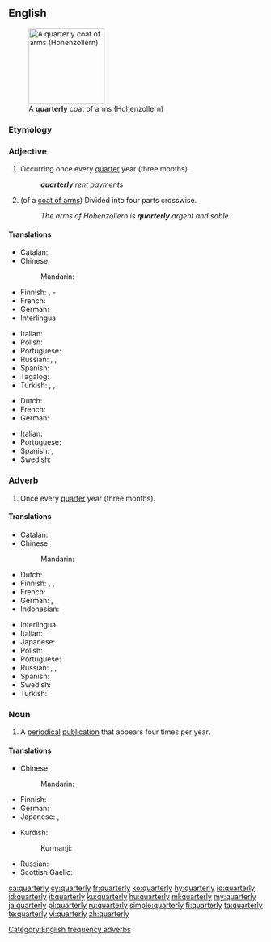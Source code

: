 ==English==
[[File:Hohenzollern Haus Wappen.svg|thumb|150px|A '''quarterly''' coat of arms (Hohenzollern)]]

===Etymology===
{{suffix|quarter|ly|lang=en}}

===Adjective===
{{en-adj|-}}
# Occurring once every [[quarter]] year (three months).
#: '''''quarterly''' rent payments''
# {{lb|en|heraldry}} (of a [[coat of arms]]) Divided into four parts crosswise.
#: ''The arms of Hohenzollern is '''quarterly''' argent and sable''

====Translations====
{{trans-top|occurring once every quarter year}}
* Catalan: {{t|ca|trimestral}}
* Chinese:
*: Mandarin: {{t+|cmn|每季|tr=měijì de|alt=每季的|sc=Hani}}
* Finnish: {{t+|fi|neljännesvuosittainen}}, {{t+|fi|neljännesvuosi}}-
* French: {{t+|fr|trimestriel}}
* German: {{t+|de|vierteljährlich}}
* Interlingua: {{t|ia|trimestral}}
{{trans-mid}}
* Italian: {{t|it|trimestrale}}
* Polish: {{t+|pl|kwartalny}}
* Portuguese: {{t+|pt|trimestral|m|f}}
* Russian: {{t+|ru|кварта́льный}}, {{t+|ru|ежекварта́льный}}, {{t+|ru|трёхме́сячный|tr=trjoxmésjačnyj}}
* Spanish: {{t+|es|trimestral}}
* Tagalog: {{t|tl|quatera}}
* Turkish: {{t|tr|trimestıral|alt=trimestırâl}}, {{t|tr|çeyrekyıllık}}, {{t|tr|üçaylık}}
{{trans-bottom}}

{{trans-top|divided into four parts crosswise}}
* Dutch: {{t+|nl|gevierendeeld}}
* French: {{t+|fr|écartelé}}
* German: {{t+|de|Vierung}}
{{trans-mid}}
* Italian: {{t+|it|inquartato}}
* Portuguese: {{t|pt|esquartelado}}
* Spanish: {{t+|es|acuartelado}}, {{t+|es|cuartelado}}
* Swedish: {{t+|sv|kvadrerad}}
{{trans-bottom}}

===Adverb===
{{en-adv|-}}

# Once every [[quarter]] year (three months).

====Translations====
{{trans-top|once every quarter year}}
* Catalan: {{t|ca|trimestralment}}
* Chinese:
*: Mandarin: {{t+|cmn|每季|tr=měijì de|alt=每季地|sc=Hani}}
* Dutch: {{t+|nl|driemaandelijks}}
* Finnish: {{t+|fi|neljännesvuosittain}}, {{t|fi|neljänneksittäin}}, {{t|fi|vuosineljänneksittäin}}
* French: {{t+|fr|trimestriellement}}
* German: {{t+|de|vierteljährlich}}, {{t+|de|quartalsweise}}
* Indonesian: {{t|id|[[per]] [[kuartal]]}}
{{trans-mid}}
* Interlingua: {{t|ia|trimestralmente}}
* Italian: {{t|it|trimestralmente}}
* Japanese: {{t|ja|四半期毎|tr=[[しはんきごと]], shihanki-goto|sc=Jpan}}
* Polish: {{t|pl|kwartalnie}}
* Portuguese: {{t|pt|trimestralmente}}
* Russian: {{t+|ru|покварта́льно}}, {{t+|ru|ежекварта́льно}}, {{t|ru|[[раз]] [[в]] [[три]] [[месяц|ме́сяца]]}}
* Spanish: {{t+|es|trimestralmente}}
* Swedish: {{t|sv|kvartalsvis}}
* Turkish: {{t|tr|üç ayda bir}}
{{trans-bottom}}

===Noun===
{{en-noun|quarterlies}}

# A [[periodical]] [[publication]] that appears four times per year.

====Translations====
{{trans-top|periodical publication}}
* Chinese:
*: Mandarin: {{t+|cmn|季刊|tr=jìkān|sc=Hani}}
* Finnish: {{t|fi|neljännesvuosijulkaisu}}
* German: {{t|de|Vierteljahresschrift|n}}
* Japanese: {{t+|ja|季刊|tr=きかん, kikan|sc=Jpan}}, {{t|ja|季刊誌|tr=きかんし, kikanshi|sc=Jpan}}
{{trans-mid}}
* Kurdish:
*: Kurmanji: {{t|kmr|kovara sêmehî|f}}
* Russian: {{t|ru|трёхме́сячник|m|tr=trjoxmésjačnik}}
* Scottish Gaelic: {{t|gd|ràitheachan|m}}
{{trans-bottom}}

[[Category:English frequency adverbs]]

[[ca:quarterly]]
[[cy:quarterly]]
[[fr:quarterly]]
[[ko:quarterly]]
[[hy:quarterly]]
[[io:quarterly]]
[[id:quarterly]]
[[it:quarterly]]
[[ku:quarterly]]
[[hu:quarterly]]
[[ml:quarterly]]
[[my:quarterly]]
[[ja:quarterly]]
[[pl:quarterly]]
[[ru:quarterly]]
[[simple:quarterly]]
[[fi:quarterly]]
[[ta:quarterly]]
[[te:quarterly]]
[[vi:quarterly]]
[[zh:quarterly]]